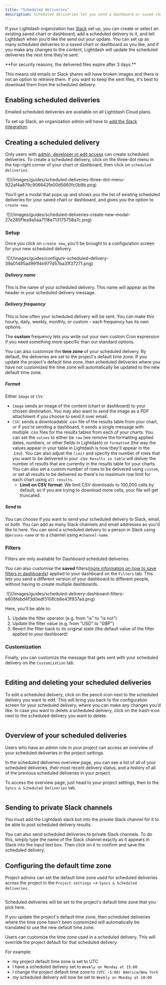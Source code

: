 ```yaml
---
title: "Scheduled deliveries"
description: Scheduled deliveries let you send a dashboard or saved chart, and their results to people via email or Slack - even to people who don't have an account in your Lightdash instance.
---
```


If your Lightdash organization has [Slack](/guides/adding-slack-integration) set up, you can create or select an existing saved chart or dashboard, add a scheduled delivery to it, and tell Lightdash when you’d like the send out your update. You can set up as many scheduled deliveries to a saved chart or dashboard as you like, and if you make any changes to the content, Lightdash will update the scheduled deliveries the next time they’re sent.


<Info>
**For security reasons, the delivered files expire after 3 days.** 
  
This means old emails or Slack shares will have broken images and there is not an option to retrieve them. If you want to keep the sent files, it's best to download them from the scheduled delivery.
</Info>

## Enabling scheduled deliveries

Emailed scheduled deliveries are available on all Lightdash Cloud plans.

To set up Slack, an organization admin will have to [add the Slack integration](/guides/adding-slack-integration).

## Creating a scheduled delivery

Only users with [admin, developer or edit access](/references/roles) can create scheduled deliveries. To create a scheduled delivery, click on the three-dot menu in the top-right corner of your chart or dashboard, then click on `scheduled deliveries`.

<Frame>
  <img src="" alt=""/>
</Frame>
![](/images/guides/scheduled-deliveries-three-dot-menu-922af4a879c906642fe00d5660fc0b9b.png)

You'll get a modal that pops up and shows you the list of existing scheduled deliveries for your saved chart or dashboard, and gives you the option to `create new`.

<Frame>
  <img src="" alt=""/>
</Frame>
![](/images/guides/scheduled-deliveries-create-new-modal-27e285f1ea9a5aa7118e713175758a7c.png)

### Setup

Once you click on `create new`, you'll be brought to a configuration screen for your new scheduled delivery.

<Frame>
  <img src="" alt=""/>
</Frame>
![](/images/guides/configure-scheduled-delivery-39a01495ad991f4e977d57ba31f37271.png)

##### Delivery name

This is the name of your scheduled delivery. This name will appear as the header in your scheduled delivery message.

##### Delivery frequency

This is how often your scheduled delivery will be sent. You can make this hourly, daily, weekly, monthly, or custom - each frequency has its own options.

The **custom** frequency lets you write out your own custom Cron expression if you need something more specific than our standard options.

You can also customize the **time zone** of your scheduled delivery. By default, the deliveries are set to the project's default time zone. If you update the project's default time zone, then scheduled deliveries where you have not customized the time zone will automatically be updated to the new default time zone.

##### Format

Either `Image` or `CSV`.

* `Image` sends an image of the content (chart or dashboard) to your chosen destination. You may also want to send the image as a PDF attachment if you choose to send it over email.
* `CSV`: sends a downloadable .csv file of the results table from your chart, or if you're sending a dashboard, it sends a single message with multiple .csv files for the results tables from each of your charts. You can set the `values` to either be `raw` (we remove the formatting applied dates, numbers, or other fields in Lightdash) or `formatted` (the way the values appear in your table in Lightdash is how they'll appear in the .csv). You can also adjust the `limit` and specify the number of rows that you want to be delivered in your .csv. `Results in table` will deliver the number of results that are currently in the results table for your charts. You can also set a custom number of rows to be delivered using `custom`, or set all results to be delivered so there's no maximum row limit for each chart using `all results`.
   * **Limit on CSV format**: We limit CSV downloads to 100,000 cells by default, so if you are trying to download more cells, your file will get truncated.

##### Send to

You can choose if you want to send your scheduled delivery to Slack, email, or both. You can add as many Slack channels and email addresses as you'd like to here. You can send a scheduled delivery to a person in Slack using `@persons-name` or to a channel using `#channel-name`.

### Filters

<Info>

Filters are only available for Dashboard scheduled deliveries.

</Info>

You can also customise the **saved** filters([more information on how to save filters in dashboards](/guides/limiting-data-using-filters#adding-saved-filters-to-your-dashboard)) applied to your dashboard on the `Filters` tab. This lets you send a different version of your dashboard to different people, without having to create multiple dashboards.

<Frame>
  <img src="" alt=""/>
</Frame>
![](/images/guides/scheduled-delivery-dashboard-filters-e608febd4f3d0edf3108cb8e43f937ad.png)

Here, you'll be able to:

1. Update the filter operator (e.g. from "is" to "is not")
2. Update the filter value (e.g. from "USD" to "GBP")
3. Revert the filter back to its original state (the default value of the filter applied to your dashboard)

### Customization

Finally, you can customize the message that gets sent with your scheduled delivery on the `Customization` tab.

<Frame>
  <img src="/images/guides/scheduled-delivery-customization-bff8b45b37d11ead29b064e1bdf4e6b9.png" alt=""/>
</Frame>

## Editing and deleting your scheduled deliveries

To edit a scheduled delivery, click on the pencil-icon next to the scheduled delivery you want to edit. This will bring you back to the configuration screen for your scheduled delivery, where you can make any changes you'd like. In case you want to delete a scheduled delivery, click on the trash-icon next to the scheduled delivery you want to delete.

<Frame>
  <img src="/images/guides/edit-delete-scheduled-delivery-0cf24006486d5038ba242f37cd682187.png" alt=""/>
</Frame>


## Overview of your scheduled deliveries

Users who have an admin role in your project can access an overview of your scheduled deliveries in the project settings.

In the scheduled deliveries overview page, you can see a list of all of your scheduled deliveries, their most recent delivery status, and a history of all of the previous scheduled deliveries in your project.

To access the overview page, just head to your project settings, then to the `Syncs & Scheduled Deliveries` tab.

<Frame>
  <img src="/images/guides/scheduled-deliveries-overview-4d01e9ce6fd3066699b1ded117a86497.png" alt=""/>
</Frame>


## Sending to private Slack channels

<Info>

You must add the Lightdash slack bot into the private Slack channel for it to be able to post scheduled delivery results.
</Info>

You can also send scheduled deliveries to private Slack channels. To do this, simply type the name of the Slack channel exactly as it appears in Slack into the input text box. Then click on it to confirm and save the scheduled delivery.

## Configuring the default time zone

Project admins can set the default time zone used for scheduled deliveries across the project in the `Project settings` \--> `Syncs & Scheduled deliveries`.

<Frame>
  <img src="/images/guides/project-default-time-zone-6934eca82e7b3a4e03ee345cf461d782.jpg" alt=""/>
</Frame>


Scheduled deliveries will be set to the project's default time zone that you pick here.

<Info>
If you update the project's default time zone, then scheduled deliveries where the time zone hasn't been customized will automatically be translated to use the new default time zone.
</Info>

Users can customize the time zone used in a scheduled delivery. This will override the project default for that scheduled delivery.

For example:

* my project default time zone is set to UTC
* I have a scheduled delivery set to `Weekly on Monday at 15:00`
* I change the project default time zone to `(UTC -5:00) America/New York`
* my scheduled delivery will now be set to `Weekly on Monday at 10:00`
